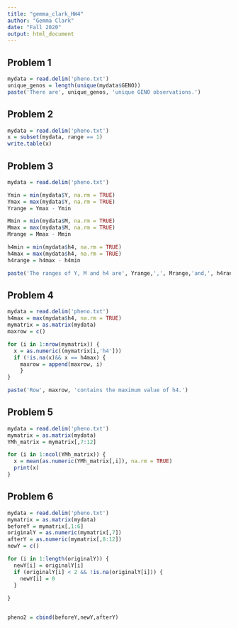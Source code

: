 ```yaml
---
title: "gemma_clark_HW4"
author: "Gemma Clark"
date: "Fall 2020"
output: html_document
---
```



## Problem 1
```r
mydata = read.delim('pheno.txt')
unique_genos = length(unique(mydata$GENO))
paste('There are', unique_genos, 'unique GENO observations.')
```


## Problem 2
```r
mydata = read.delim('pheno.txt')
x = subset(mydata, range == 1)
write.table(x)

```


## Problem 3
```r
mydata = read.delim('pheno.txt')

Ymin = min(mydata$Y, na.rm = TRUE)
Ymax = max(mydata$Y, na.rm = TRUE)
Yrange = Ymax - Ymin

Mmin = min(mydata$M, na.rm = TRUE)
Mmax = max(mydata$M, na.rm = TRUE)
Mrange = Mmax - Mmin

h4min = min(mydata$h4, na.rm = TRUE)
h4max = max(mydata$h4, na.rm = TRUE)
h4range = h4max - h4min

paste('The ranges of Y, M and h4 are', Yrange,',', Mrange,'and,', h4range,'respectively.')

```


## Problem 4
```r
mydata = read.delim('pheno.txt')
h4max = max(mydata$h4, na.rm = TRUE)
mymatrix = as.matrix(mydata)
maxrow = c()

for (i in 1:nrow(mymatrix)) {
  x = as.numeric((mymatrix[i,'h4']))
  if (!is.na(x)&& x == h4max) {
    maxrow = append(maxrow, i)
    }
}

paste('Row', maxrow, 'contains the maximum value of h4.')

```


## Problem 5
```r
mydata = read.delim('pheno.txt')
mymatrix = as.matrix(mydata)
YMh_matrix = mymatrix[,7:12]

for (i in 1:ncol(YMh_matrix)) {
  x = mean(as.numeric(YMh_matrix[,i]), na.rm = TRUE)
  print(x)
}
```


## Problem 6
```r
mydata = read.delim('pheno.txt')
mymatrix = as.matrix(mydata)
beforeY = mymatrix[,1:6]
originalY = as.numeric(mymatrix[,7])
afterY = as.numeric(mymatrix[,8:12])
newY = c()

for (i in 1:length(originalY)) {
  newY[i] = originalY[i]
  if (originalY[i] < 2 && !is.na(originalY[i])) {
    newY[i] = 0
  }
  
}


pheno2 = cbind(beforeY,newY,afterY)

```
